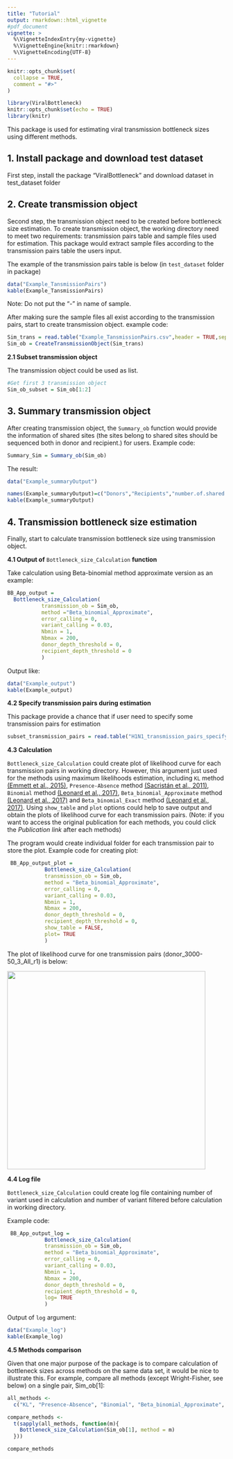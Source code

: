 ---
title: "Tutorial"
output: rmarkdown::html_vignette
#pdf_document
vignette: >
  %\VignetteIndexEntry{my-vignette}
  %\VignetteEngine{knitr::rmarkdown}
  %\VignetteEncoding{UTF-8}
---

```{r, include = FALSE}
knitr::opts_chunk$set(
  collapse = TRUE,
  comment = "#>"
)
```

```{r setup, include=FALSE}
library(ViralBottleneck)
knitr::opts_chunk$set(echo = TRUE)
library(knitr)
```



This package is used for estimating viral transmission bottleneck sizes using different methods.

## 1. Install package and download test dataset

First step, install the package "ViralBottleneck" and download dataset in test_dataset folder

## 2. Create transmission object

Second step, the transmission object need to be created before bottleneck size estimation. To create transmission object, the working directory need to meet two requirements: transmission pairs table and sample files used for estimation. This package would extract sample files according to the transmission pairs table the users input.

The example of the transmission pairs table is below (in `test_dataset` folder in package)

```{r, echo=FALSE}
data("Example_TansmissionPairs")
kable(Example_TansmissionPairs)


```

Note: Do not put the "-" in name of sample.

After making sure the sample files all exist according to the transmission pairs, start to create transmission object. example code:

```{r,results='hide',eval = FALSE}
Sim_trans = read.table("Example_TansmissionPairs.csv",header = TRUE,sep = ",") 
Sim_ob = CreateTransmissionObject(Sim_trans)
```

**2.1 Subset transmission object**

The transmission object could be used as list.

```{r,results='hide',eval = FALSE}
#Get first 3 transmission object
Sim_ob_subset = Sim_ob[1:2]
```

## 3. Summary transmission object

After creating transmission object, the `Summary_ob` function would provide the information of shared sites (the sites belong to shared sites should be sequenced both in donor and recipient.) for users. Example code:

```{r,results='hide',eval = FALSE}
Summary_Sim = Summary_ob(Sim_ob)
```

The result:

```{r, echo=FALSE}
data("Example_summaryOutput")

names(Example_summaryOutput)=c("Donors","Recipients","number.of.shared.sites")
kable(Example_summaryOutput)

```

## 4. Transmission bottleneck size estimation

Finally, start to calculate transmission bottleneck size using transmission object.

**4.1 Output of** `Bottleneck_size_Calculation` **function**

Take calculation using Beta-binomial method approximate version as an example:

```{r,results='hide',eval = FALSE,tidy=FALSE}
BB_App_output = 
  Bottleneck_size_Calculation(
           transmission_ob = Sim_ob,
           method ="Beta_binomial_Approximate",
           error_calling = 0,
           variant_calling = 0.03,
           Nbmin = 1,
           Nbmax = 200,
           donor_depth_threshold = 0,
           recipient_depth_threshold = 0 
           )
```

Output like:

```{r,echo=FALSE}
data("Example_output")
kable(Example_output)
```

**4.2 Specify transmission pairs during estimation**

This package provide a chance that if user need to specify some transmission pairs for estimation

```{r,results='hide',eval = FALSE}
subset_transmission_pairs = read.table("H1N1_transmission_pairs_specify.csv",header = TRUE,sep = ",")
```

**4.3 Calculation**

`Bottleneck_size_Calculation` could create plot of likelihood curve for each transmission pairs in working directory. However, this argument just used for the methods using maximum likelihoods estimation, including `KL` method [(Emmett et al., 2015)](https://pmc.ncbi.nlm.nih.gov/articles/PMC4339230/), `Presence-Absence` method [(Sacristán et al., 2011)](https://journals.asm.org/doi/full/10.1128/jvi.00057-11), `Binomial` method [(Leonard et al., 2017)](https://journals.asm.org/doi/10.1128/jvi.00171-17), `Beta_binomial_Approximate` method [(Leonard et al., 2017)](https://journals.asm.org/doi/10.1128/jvi.00171-17) and `Beta_binomial_Exact` method [(Leonard et al., 2017)](https://journals.asm.org/doi/10.1128/jvi.00171-17). Using `show_table` and `plot` options could help to save output and obtain the plots of likelihood curve for each transmission pairs. (Note: if you want to access the original publication for each methods, you could click the *Publication link* after each methods)

The program would create individual folder for each transmission pair to store the plot. Example code for creating plot:

```{r,results='hide',eval = FALSE,tidy=FALSE}
 BB_App_output_plot =  
            Bottleneck_size_Calculation(
            transmission_ob = Sim_ob,                          
            method = "Beta_binomial_Approximate",
            error_calling = 0,
            variant_calling = 0.03,
            Nbmin = 1,
            Nbmax = 200,
            donor_depth_threshold = 0,
            recipient_depth_threshold = 0,
            show_table = FALSE,
            plot= TRUE 
            )
```

The plot of likelihood curve for one transmission pairs (donor_3000-50_3_All_r1) is below:

![](C:/Users/Bowen Zheng/Desktop/Publication/Santa-sim/Simulated_data_plot/Validation/donor_3000-50_3_All_r1_plot/donor_3000-50_3_All_r1_Beta_binomial_Approximate_plot.png){width="457"}

**4.4 Log file**

`Bottleneck_size_Calculation` could create log file containing number of variant used in calculation and number of variant filtered before calculation in working directory.

Example code:

```{r,results='hide',eval = FALSE,tidy=FALSE}
 BB_App_output_log =  
            Bottleneck_size_Calculation(
            transmission_ob = Sim_ob,                          
            method = "Beta_binomial_Approximate",
            error_calling = 0,
            variant_calling = 0.03,
            Nbmin = 1,
            Nbmax = 200,
            donor_depth_threshold = 0,
            recipient_depth_threshold = 0,
            log= TRUE 
            )

```

Output of `log` argument:

```{r,echo=FALSE}
data("Example_log")
kable(Example_log)
```
 **4.5 Methods comparison**
 
 Given that one major purpose of the package is to compare calculation of bottleneck sizes
 across methods on the same data set, it would be nice to illustrate this. For example, compare
 all methods (except Wright-Fisher, see below) on a single pair, Sim_ob[1]:

```{r,results='hide',eval = FALSE,tidy=FALSE}
all_methods <-
  c("KL", "Presence-Absence", "Binomial", "Beta_binomial_Approximate", "Beta_binomial_Exact") 

compare_methods <-
  t(sapply(all_methods, function(m){
    Bottleneck_size_Calculation(Sim_ob[1], method = m)
  }))

compare_methods

```

